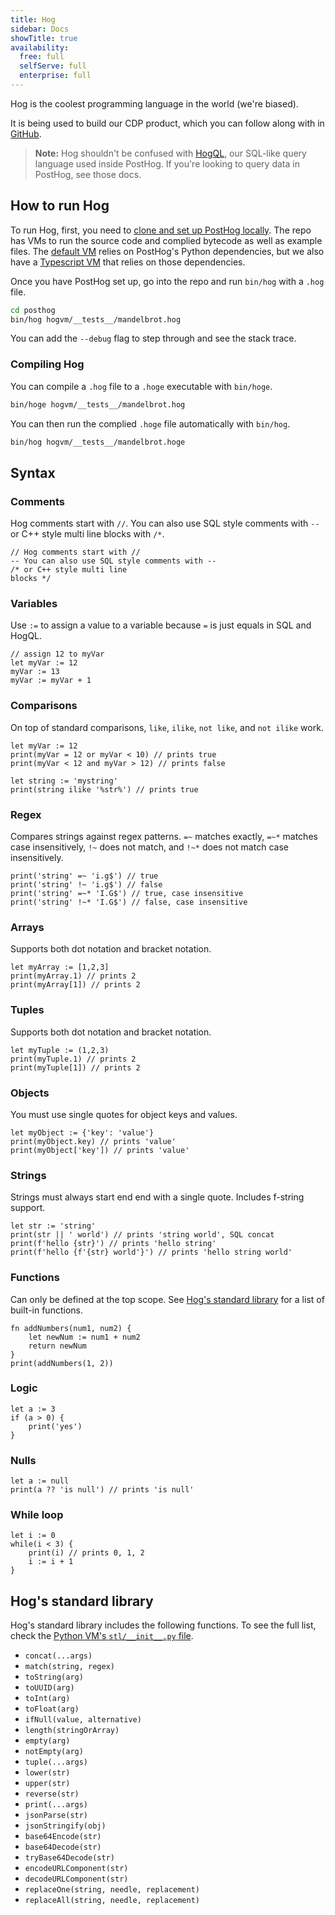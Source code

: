 ```yaml
---
title: Hog
sidebar: Docs
showTitle: true
availability:
  free: full
  selfServe: full
  enterprise: full
---
```


Hog is the coolest programming language in the world (we're biased). 

It is being used to build our CDP product, which you can follow along with in [GitHub](https://github.com/PostHog/posthog/issues/22833).

> **Note:** Hog shouldn't be confused with [HogQL](/docs/hogql), our SQL-like query language used inside PostHog. If you're looking to query data in PostHog, see those docs.

## How to run Hog

To run Hog, first, you need to [clone and set up PostHog locally](/handbook/engineering/developing-locally). The repo has VMs to run the source code and complied bytecode as well as example files. The [default VM](https://github.com/PostHog/posthog/blob/master/hogvm/python) relies on PostHog's Python dependencies, but we also have a [Typescript VM](https://github.com/PostHog/posthog/blob/master/hogvm/typescript) that relies on those dependencies.

Once you have PostHog set up, go into the repo and run `bin/hog` with a `.hog` file.

```bash
cd posthog
bin/hog hogvm/__tests__/mandelbrot.hog
```

You can add the `--debug` flag to step through and see the stack trace.

### Compiling Hog

You can compile a `.hog` file to a `.hoge` executable with `bin/hoge`.

```bash
bin/hoge hogvm/__tests__/mandelbrot.hog
```

You can then run the complied `.hoge` file automatically with `bin/hog`.

```bash
bin/hog hogvm/__tests__/mandelbrot.hoge
```

## Syntax

### Comments

Hog comments start with `//`. You can also use SQL style comments with `--` or C++ style multi line blocks with `/*`.

```
// Hog comments start with //
-- You can also use SQL style comments with --
/* or C++ style multi line
blocks */
```

### Variables

Use `:=` to assign a value to a variable because `=` is just equals in SQL and HogQL.

```
// assign 12 to myVar
let myVar := 12
myVar := 13
myVar := myVar + 1
```

### Comparisons

On top of standard comparisons, `like`, `ilike`, `not like`, and `not ilike` work.

```
let myVar := 12
print(myVar = 12 or myVar < 10) // prints true
print(myVar < 12 and myVar > 12) // prints false

let string := 'mystring'
print(string ilike '%str%') // prints true
```

### Regex

Compares strings against regex patterns. `=~` matches exactly, `=~*` matches case insensitively, `!~` does not match, and `!~*` does not match case insensitively.

```
print('string' =~ 'i.g$') // true
print('string' !~ 'i.g$') // false
print('string' =~* 'I.G$') // true, case insensitive
print('string' !~* 'I.G$') // false, case insensitive
```

### Arrays

Supports both dot notation and bracket notation.

```
let myArray := [1,2,3]
print(myArray.1) // prints 2
print(myArray[1]) // prints 2
```

### Tuples

Supports both dot notation and bracket notation.

```
let myTuple := (1,2,3)
print(myTuple.1) // prints 2
print(myTuple[1]) // prints 2
```

### Objects

You must use single quotes for object keys and values.

```
let myObject := {'key': 'value'}
print(myObject.key) // prints 'value'
print(myObject['key']) // prints 'value'
```

### Strings

Strings must always start end end with a single quote. Includes f-string support.

```
let str := 'string'
print(str || ' world') // prints 'string world', SQL concat
print(f'hello {str}') // prints 'hello string'
print(f'hello {f'{str} world'}') // prints 'hello string world'
```

### Functions

Can only be defined at the top scope. See [Hog's standard library](#hogs-standard-library) for a list of built-in functions.

```
fn addNumbers(num1, num2) { 
    let newNum := num1 + num2
    return newNum
}
print(addNumbers(1, 2))
```

### Logic

```
let a := 3
if (a > 0) {
    print('yes')
}
```

### Nulls

```
let a := null
print(a ?? 'is null') // prints 'is null'
```

### While loop

```
let i := 0
while(i < 3) {
    print(i) // prints 0, 1, 2
    i := i + 1
}
```

## Hog's standard library

Hog's standard library includes the following functions. To see the full list, check the [Python VM's `stl/__init__.py` file](https://github.com/PostHog/posthog/blob/master/hogvm/python/stl/__init__.py).

- `concat(...args)`
- `match(string, regex)`
- `toString(arg)`
- `toUUID(arg)`
- `toInt(arg)`
- `toFloat(arg)`
- `ifNull(value, alternative)`
- `length(stringOrArray)`
- `empty(arg)`
- `notEmpty(arg)`
- `tuple(...args)`
- `lower(str)`
- `upper(str)`
- `reverse(str)`
- `print(...args)`
- `jsonParse(str)`
- `jsonStringify(obj)`
- `base64Encode(str)`
- `base64Decode(str)`
- `tryBase64Decode(str)`
- `encodeURLComponent(str)`
- `decodeURLComponent(str)`
- `replaceOne(string, needle, replacement)`
- `replaceAll(string, needle, replacement)`